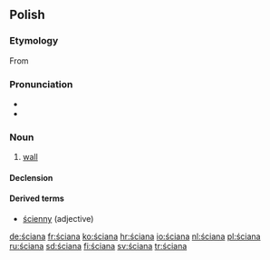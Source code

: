 ==Polish==

===Etymology===
From {{proto|Slavic|stěna|lang=pl}}

===Pronunciation===
* {{audio|Pl-ściana.ogg|audio}}
* {{IPA|/ˈɕt͡ɕan̪a/|lang=pl}}

===Noun===
{{infl|pl|noun|g=f}}

# [[wall]]

====Declension====
{{pl-decl-noun
|ściana|ściany
|ściany|ścian
|ścianie|ścianom
|ścianę|ściany
|ścianą|ścianami
|ścianie|ścianach
|ściano|ściany
}}

====Derived terms====
* [[ścienny]] (adjective)

[[de:ściana]]
[[fr:ściana]]
[[ko:ściana]]
[[hr:ściana]]
[[io:ściana]]
[[nl:ściana]]
[[pl:ściana]]
[[ru:ściana]]
[[sd:ściana]]
[[fi:ściana]]
[[sv:ściana]]
[[tr:ściana]]
